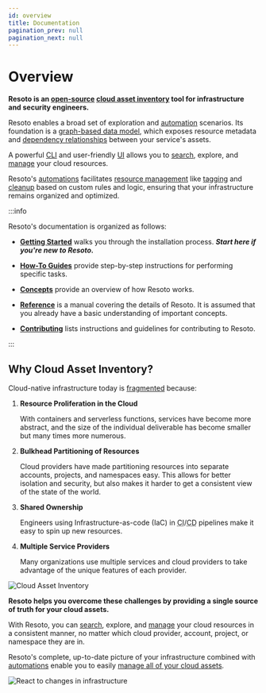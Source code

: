 ```yaml
---
id: overview
title: Documentation
pagination_prev: null
pagination_next: null
---
```


# Overview

**Resoto is an [open-source](https://github.com/someengineering/resoto/blob/main/LICENSE) [cloud asset inventory](/blog/cloud-asset-inventory) tool for infrastructure and security engineers.**

Resoto enables a broad set of exploration and [automation](./concepts/automation/index.mdx) scenarios. Its foundation is a [graph-based data model](./concepts/asset-inventory-graph/index.mdx), which exposes resource metadata and [dependency relationships](./concepts/asset-inventory-graph/index.mdx#edges) between your service's assets.

A powerful [CLI](./reference/cli/index.mdx) and user-friendly [UI](./reference/user-interface/index.mdx) allows you to [search](./reference/search/index.mdx), explore, and [manage](./concepts/resource-management/index.mdx) your cloud resources.

Resoto's [automations](./concepts/automation/index.mdx) facilitates [resource management](./concepts/resource-management/index.mdx) like [tagging](./concepts/resource-management/tagging.mdx) and [cleanup](./concepts/resource-management/cleanup.mdx) based on custom rules and logic, ensuring that your infrastructure remains organized and optimized.

:::info

Resoto's documentation is organized as follows:

- **[Getting Started](./getting-started/index.mdx)** walks you through the installation process. **_Start here if you're new to Resoto._**

- **[How-To Guides](./how-to-guides/index.mdx)** provide step-by-step instructions for performing specific tasks.

- **[Concepts](./concepts/index.mdx)** provide an overview of how Resoto works.

- **[Reference](./reference/index.mdx)** is a manual covering the details of Resoto. It is assumed that you already have a basic understanding of important concepts.

- **[Contributing](./contributing/index.mdx)** lists instructions and guidelines for contributing to Resoto.

:::

## Why Cloud Asset Inventory?

Cloud-native infrastructure today is [fragmented](/blog/tackling-infrastructure-fragmentation-with-reactive-infrastructure) because:

1. **Resource Proliferation in the Cloud**

   With containers and serverless functions, services have become more abstract, and the size of the individual deliverable has become smaller but many times more numerous.

2. **Bulkhead Partitioning of Resources**

   Cloud providers have made partitioning resources into separate accounts, projects, and namespaces easy. This allows for better isolation and security, but also makes it harder to get a consistent view of the state of the world.

3. **Shared Ownership**

   Engineers using Infrastructure-as-code (IaC) in <abbr title= "continuous integration">CI</abbr>/<abbr title= "continuous deployment">CD</abbr> pipelines make it easy to spin up new resources.

4. **Multiple Service Providers**

   Many organizations use multiple services and cloud providers to take advantage of the unique features of each provider.

![Cloud Asset Inventory](./concepts/cloud-data-sync/img/collect.png)

**Resoto helps you overcome these challenges by providing a single source of truth for your cloud assets.**

With Resoto, you can [search](./reference/search/index.mdx), explore, and [manage](./concepts/resource-management/index.mdx) your cloud resources in a consistent manner, no matter which cloud provider, account, project, or namespace they are in.

Resoto's complete, up-to-date picture of your infrastructure combined with [automations](./concepts/automation/index.mdx) enable you to easily [manage all of your cloud assets](./concepts/resource-management/index.mdx).

![React to changes in infrastructure](./concepts/cloud-data-sync/img/react.png)
